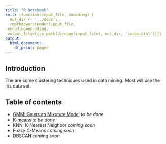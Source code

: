 ```yaml
---
title: "R Notebook"
knit: (function(input_file, encoding) {
  out_dir <- '../docs';
  rmarkdown::render(input_file,
 encoding=encoding,
 output_file=file.path(dirname(input_file), out_dir, 'index.html'))})
output:
  html_document:
    df_print: paged
---
```


## Introduction

The are some clustering techniques used in data mining.
Most will use the iris data set.

## Table of contents

* [GMM: Gaussian Mixuture Model](./gmm.html) *to be done*
* [K-means](./k-means.html) *to be done*
* KNN: K-Nearest Neighbor *coming soon*
* Fuzzy C-Means *coming soon*
* DBSCAN *coming soon*